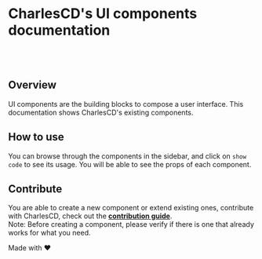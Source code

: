 
<Meta title="Introduction" />

# CharlesCD's UI components documentation
<br/>
<br/>

## Overview

UI components are the building blocks to compose a user interface. This documentation shows CharlesCD's existing components.<br/>

## How to use

You can browse through the components in the sidebar, and click on `show code` to see its usage. You will be able to see the props of each component.

## Contribute

You are able to create a new component or extend existing ones, contribute with CharlesCD, check out the [**contribution guide**](https://github.com/ZupIT/charlescd/blob/main/CONTRIBUTING.md).<br/>
Note:  Before creating a component, please verify if there is one that already works for what you need.

Made with ♥️

